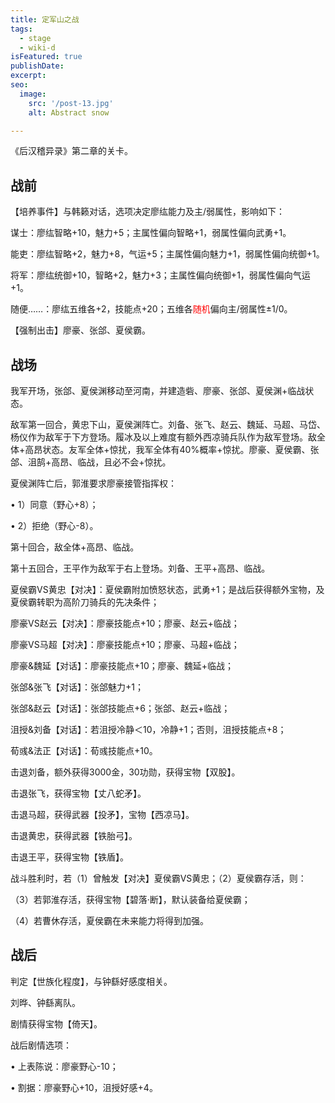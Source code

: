 ```yaml
---
title: 定军山之战
tags:
  - stage
  - wiki-d
isFeatured: true
publishDate: 
excerpt: 
seo:
  image:
    src: '/post-13.jpg'
    alt: Abstract snow

---
```



《后汉稽异录》第二章的关卡。

<h2  class='section-title'>战前</h2>

【培养事件】与韩籁对话，选项决定廖纮能力及主/弱属性，影响如下：

谋士：廖纮智略+10，魅力+5；主属性偏向智略+1，弱属性偏向武勇+1。

能吏：廖纮智略+2，魅力+8，气运+5；主属性偏向魅力+1，弱属性偏向统御+1。

将军：廖纮统御+10，智略+2，魅力+3；主属性偏向统御+1，弱属性偏向气运+1。

随便……：廖纮五维各+2，技能点+20；五维各<font color='red'>随机</font>偏向主/弱属性±1/0。 

【强制出击】廖豪、张郃、夏侯霸。

<h2  class='section-title'>战场</h2>

我军开场，张郃、夏侯渊移动至河南，并建造砦、廖豪、张郃、夏侯渊+临战状态。

敌军第一回合，黄忠下山，夏侯渊阵亡。刘备、张飞、赵云、魏延、马超、马岱、杨仪作为敌军于下方登场。履冰及以上难度有额外西凉骑兵队作为敌军登场。敌全体+高昂状态。友军全体+惊扰，我军全体有40%概率+惊扰。廖豪、夏侯霸、张郃、沮鹄+高昂、临战，且必不会+惊扰。

夏侯渊阵亡后，郭淮要求廖豪接管指挥权：

•	1）同意（野心+8）；

•	2）拒绝（野心-8）。

第十回合，敌全体+高昂、临战。

第十五回合，王平作为敌军于右上登场。刘备、王平+高昂、临战。

夏侯霸VS黄忠【对决】：夏侯霸附加愤怒状态，武勇+1；是战后获得额外宝物，及夏侯霸转职为高阶刀骑兵的先决条件；

廖豪VS赵云【对决】：廖豪技能点+10；廖豪、赵云+临战；

廖豪VS马超【对决】：廖豪技能点+10；廖豪、马超+临战；

廖豪&魏延【对话】：廖豪技能点+10；廖豪、魏延+临战；

张郃&张飞【对话】：张郃魅力+1；

张郃&赵云【对话】：张郃技能点+6；张郃、赵云+临战；

沮授&刘备【对话】：若沮授冷静＜10，冷静+1；否则，沮授技能点+8；

荀彧&法正【对话】：荀彧技能点+10。



击退刘备，额外获得3000金，30功勋，获得宝物【双股】。

击退张飞，获得宝物【丈八蛇矛】。

击退马超，获得武器【投矛】，宝物【西凉马】。

击退黄忠，获得武器【铁胎弓】。

击退王平，获得宝物【铁盾】。

战斗胜利时，若（1）曾触发【对决】夏侯霸VS黄忠；（2）夏侯霸存活，则：

（3）若郭淮存活，获得宝物【碧落·断】，默认装备给夏侯霸；

（4）若曹休存活，夏侯霸在未来能力将得到加强。

<h2  class='section-title'>战后</h2>

判定【世族化程度】，与钟繇好感度相关。

刘晔、钟繇离队。

剧情获得宝物【倚天】。

战后剧情选项：

•	上表陈说：廖豪野心-10；

•	割据：廖豪野心+10，沮授好感+4。
